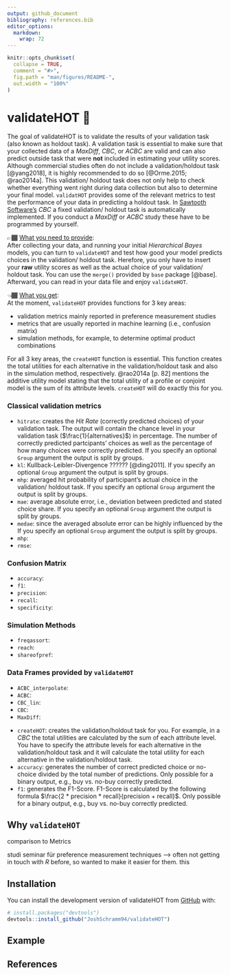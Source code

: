 ```yaml
---
output: github_document
bibliography: references.bib
editor_options: 
  markdown: 
    wrap: 72
---
```


<!-- README.md is generated from README.Rmd. Please edit that file -->

```r
knitr::opts_chunk$set(
  collapse = TRUE,
  comment = "#>",
  fig.path = "man/figures/README-",
  out.width = "100%"
)
```

# validateHOT 🎯

<!-- badges: start -->

<!-- badges: end -->

The goal of validateHOT is to validate the results of your validation
task (also known as holdout task). A validation task is essential to
make sure that your collected data of a *MaxDiff*, *CBC*, or *ACBC* are
valid and can also predict outside task that were **not** included in
estimating your utility scores. Although commercial studies often do not
include a validation/holdout task [@yang2018], it is highly recommended
to do so [@Orme.2015; @rao2014a]. This validation/ holdout task does not
only help to check whether everything went right during data collection
but also to determine your final model. <code>validatHOT</code> provides
some of the relevant metrics to test the performance of your data in
predicting a holdout task. In [Sawtooth
Software's](https://sawtoothsoftware.com/) *CBC* a fixed validation/
holdout task is automatically implemented. If you conduct a *MaxDiff* or
*ACBC* study these have to be programmed by yourself.

👉🏾 <u>What you need to provide</u>: <br> After collecting your data, and
running your initial *Hierarchical Bayes* models, you can turn to
<code>validateHOT</code> and test how good your model predicts choices
in the validation/ holdout task. Herefore, you only have to insert your
**raw** utility scores as well as the actual choice of your validation/
holdout task. You can use the <code>merge()</code> provided by
<code>base</code> package [@base]. Afterward, you can read in your data
file and enjoy <code>validateHOT</code>.

👈🏾 <u>What you get</u>:<br> At the moment, <code>validateHOT</code>
provides functions for 3 key areas:

<ul>

<li>validation metrics mainly reported in preference measurement
studies</li>

<li>metrics that are usually reported in machine learning (i.e.,
confusion matrix)</li>

<li>simulation methods, for example, to determine optimal product
combinations</li>

</ul>

For all 3 key areas, the <code>createHOT</code> function is essential.
This function creates the total utilities for each alternative in the
validation/holdout task and also in the simulation method, respectively.
@rao2014a [p. 82] mentions the additive utility model stating that the
total utility of a profile or conjoint model is the sum of its attribute
levels. <code>createHOT</code> will do exactly this for you.

### Classical validation metrics

<ul>

<li><code>hitrate</code>: creates the *Hit Rate* (correctly predicted
choices) of your validation task. The output will contain the chance
level in your validation task ($\frac{1}{alternatives}$) in percentage.
The number of correctly predicted partcipants' choices as well as the
percentage of how many choices were correctly predicted. If you specify
an optional <code>Group</code> argument the output is split by
groups.</li>

<li><code>kl</code>: Kullback-Leibler-Divergence ?????? [@ding2011]. If
you specify an optional <code>Group</code> argument the output is split
by groups.</li>

<li><code>mhp</code>: averaged hit probability of participant's actual
choice in the validation/ holdout task. If you specify an optional
<code>Group</code> argument the output is split by groups.</li>

<li><code>mae</code>: average absolute error, i.e., deviation between
predicted and stated choice share. If you specify an optional
<code>Group</code> argument the output is split by groups.</li>

<li><code>medae</code>: since the averaged absolute error can be highly
influenced by the If you specify an optional <code>Group</code> argument
the output is split by groups.</li>

<li><code>mhp</code>:</li>

<li><code>rmse</code>:</li>

</ul>

### Confusion Matrix

<ul>

<li><code>accuracy</code>:</li>

<li><code>f1</code>:</li>

<li><code>precision</code>:</li>

<li><code>recall</code>:</li>

<li><code>specificity</code>:</li>

</ul>

### Simulation Methods

<ul>

<li><code>freqassort</code>:</li>

<li><code>reach</code>:</li>

<li><code>shareofpref</code>:</li>

</ul>

### Data Frames provided by <code>validateHOT</code>

<ul>

<li><code>ACBC_interpolate</code>:</li>

<li><code>ACBC</code>:</li>

<li><code>CBC_lin</code>:</li>

<li><code>CBC</code>:</li>

<li><code>MaxDiff</code>:</li>

</ul>

<ul>

<li><code>createHOT</code>: creates the validation/holdout task for you.
For example, in a *CBC* the total utilities are calculated by the sum of
each attribute level. You have to specify the attribute levels for each
alternative in the validation/holdout task and it will calculate the
total utility for each alternative in the validation/holdout task.</li>

<li><code>accuracy</code>: generates the number of correct predicted
choice or no-choice divided by the total number of predictions. Only
possible for a binary output, e.g., buy vs. no-buy correctly
predicted.</li>

<li><code>f1</code>: generates the F1-Score. F1-Score is calculated by
the following formula
$\frac{2 * precision * recall}{precision + recall}$. Only possible for a
binary output, e.g., buy vs. no-buy correctly predicted.</li>

</ul>

## Why <code>validateHOT</code> 

comparison to Metrics

studi seminar für preference measurement techniques --\> often not
getting in touch with *R* before, so wanted to make it easier for them.
this

## Installation

You can install the development version of validateHOT from
[GitHub](https://github.com/) with:

``` r
# install.packages("devtools")
devtools::install_github("JoshSchramm94/validateHOT")
```

## Example

## References
